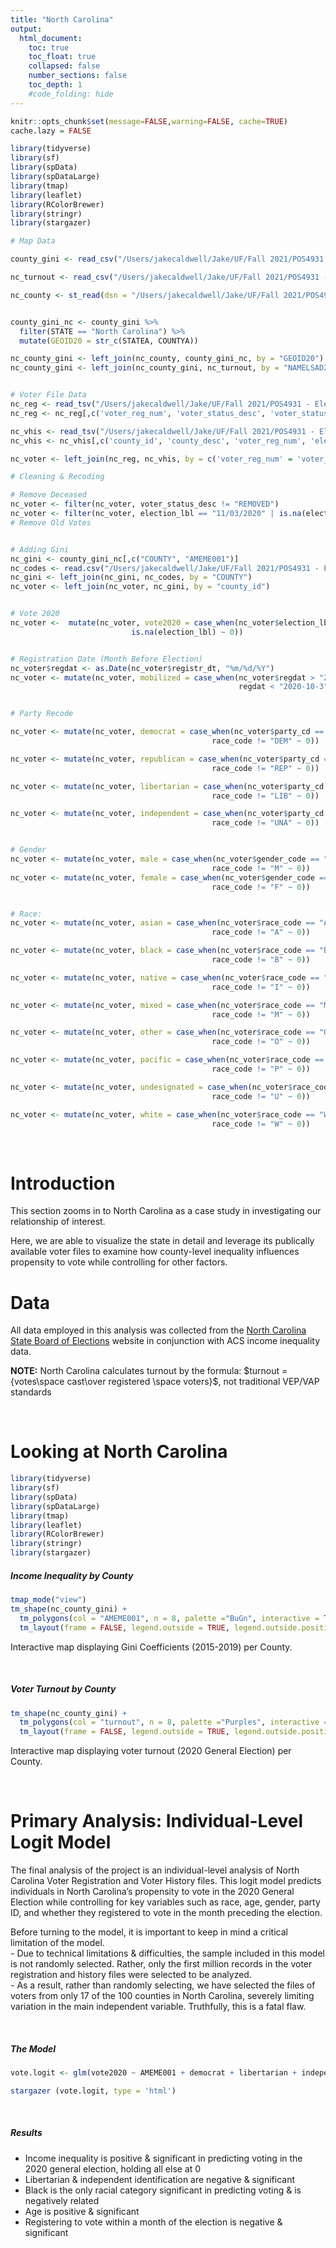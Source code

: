 ```yaml
---
title: "North Carolina"
output:
  html_document:
    toc: true
    toc_float: true
    collapsed: false
    number_sections: false
    toc_depth: 1
    #code_folding: hide
---
```


```r
knitr::opts_chunk$set(message=FALSE,warning=FALSE, cache=TRUE)
cache.lazy = FALSE
```

```r
library(tidyverse)
library(sf)
library(spData)
library(spDataLarge)
library(tmap)
library(leaflet)
library(RColorBrewer)
library(stringr)
library(stargazer)
```

```r
# Map Data 

county_gini <- read_csv("/Users/jakecaldwell/Jake/UF/Fall 2021/POS4931 - Election Data Science/Assignments/Project/county_gini.csv")

nc_turnout <- read_csv("/Users/jakecaldwell/Jake/UF/Fall 2021/POS4931 - Election Data Science/Assignments/Project/nc_turnout.csv")

nc_county <- st_read(dsn = "/Users/jakecaldwell/Jake/UF/Fall 2021/POS4931 - Election Data Science/Assignments/Project/nc_county20.shp")


county_gini_nc <- county_gini %>%
  filter(STATE == "North Carolina") %>%
  mutate(GEOID20 = str_c(STATEA, COUNTYA))

nc_county_gini <- left_join(nc_county, county_gini_nc, by = "GEOID20")
nc_county_gini <- left_join(nc_county_gini, nc_turnout, by = "NAMELSAD20")


# Voter File Data
nc_reg <- read_tsv("/Users/jakecaldwell/Jake/UF/Fall 2021/POS4931 - Election Data Science/Assignments/Project/ncvoter_Statewide.txt",n_max = 1000000)
nc_reg <- nc_reg[,c('voter_reg_num', 'voter_status_desc', 'voter_status_reason_desc', 'race_code', 'ethnic_code', 'party_cd', 'gender_code', 'birth_age', 'registr_dt', 'county_id')]

nc_vhis <- read_tsv("/Users/jakecaldwell/Jake/UF/Fall 2021/POS4931 - Election Data Science/Assignments/Project/ncvhis_Statewide.txt",n_max = 1000000)
nc_vhis <- nc_vhis[,c('county_id', 'county_desc', 'voter_reg_num', 'election_lbl')]

nc_voter <- left_join(nc_reg, nc_vhis, by = c('voter_reg_num' = 'voter_reg_num', 'county_id' = 'county_id'))

# Cleaning & Recoding

# Remove Deceased 
nc_voter <- filter(nc_voter, voter_status_desc != "REMOVED")
nc_voter <- filter(nc_voter, election_lbl == "11/03/2020" | is.na(election_lbl))
# Remove Old Votes


# Adding Gini
nc_gini <- county_gini_nc[,c("COUNTY", "AMEME001")]
nc_codes <- read.csv("/Users/jakecaldwell/Jake/UF/Fall 2021/POS4931 - Election Data Science/Assignments/Project/nc_codes.csv")
nc_gini <- left_join(nc_gini, nc_codes, by = "COUNTY")
nc_voter <- left_join(nc_voter, nc_gini, by = "county_id")


# Vote 2020
nc_voter <-  mutate(nc_voter, vote2020 = case_when(nc_voter$election_lbl == "11/03/2020" ~ 1,
                           is.na(election_lbl) ~ 0))


# Registration Date (Month Before Election)
nc_voter$regdat <- as.Date(nc_voter$registr_dt, "%m/%d/%Y")
nc_voter <- mutate(nc_voter, mobilized = case_when(nc_voter$regdat > "2020-10-3" ~ 1,
                                                   regdat < "2020-10-3" ~ 0))


# Party Recode 

nc_voter <- mutate(nc_voter, democrat = case_when(nc_voter$party_cd == "DEM" ~ 1,
                                             race_code != "DEM" ~ 0))

nc_voter <- mutate(nc_voter, republican = case_when(nc_voter$party_cd == "REP" ~ 1,
                                             race_code != "REP" ~ 0))

nc_voter <- mutate(nc_voter, libertarian = case_when(nc_voter$party_cd == "LIB" ~ 1,
                                             race_code != "LIB" ~ 0))

nc_voter <- mutate(nc_voter, independent = case_when(nc_voter$party_cd == "UNA" ~ 1,
                                             race_code != "UNA" ~ 0))


# Gender 
nc_voter <- mutate(nc_voter, male = case_when(nc_voter$gender_code == "M" ~ 1,
                                             race_code != "M" ~ 0))
nc_voter <- mutate(nc_voter, female = case_when(nc_voter$gender_code == "F" ~ 1,
                                             race_code != "F" ~ 0))


# Race:
nc_voter <- mutate(nc_voter, asian = case_when(nc_voter$race_code == "A" ~ 1,
                                             race_code != "A" ~ 0))

nc_voter <- mutate(nc_voter, black = case_when(nc_voter$race_code == "B" ~ 1,
                                             race_code != "B" ~ 0))

nc_voter <- mutate(nc_voter, native = case_when(nc_voter$race_code == "I" ~ 1,
                                             race_code != "I" ~ 0))

nc_voter <- mutate(nc_voter, mixed = case_when(nc_voter$race_code == "M" ~ 1,
                                             race_code != "M" ~ 0))

nc_voter <- mutate(nc_voter, other = case_when(nc_voter$race_code == "O" ~ 1,
                                             race_code != "O" ~ 0))

nc_voter <- mutate(nc_voter, pacific = case_when(nc_voter$race_code == "P" ~ 1,
                                             race_code != "P" ~ 0))

nc_voter <- mutate(nc_voter, undesignated = case_when(nc_voter$race_code == "U" ~ 1,
                                             race_code != "U" ~ 0))

nc_voter <- mutate(nc_voter, white = case_when(nc_voter$race_code == "W" ~ 1,
                                             race_code != "W" ~ 0))
```

<p>&nbsp;</p>

# Introduction

This section zooms in to North Carolina as a case study in investigating our relationship of interest.  

Here, we are able to visualize the state in detail and leverage its publically available voter files to examine how county-level inequality influences propensity to vote while controlling for other factors.

# Data 

All data employed in this analysis was collected from the [North Carolina State Board of Elections](https://www.ncsbe.gov/) website in conjunction with ACS income inequality data.  

**NOTE:** North Carolina calculates turnout by the formula: $turnout = {votes\space cast\over registered \space voters}$, not traditional VEP/VAP standards

<p>&nbsp;</p>

# Looking at North Carolina

```r
library(tidyverse)
library(sf)
library(spData)
library(spDataLarge)
library(tmap)
library(leaflet)
library(RColorBrewer)
library(stringr)
library(stargazer)
```


##### Income Inequality by County
```r
tmap_mode("view")
tm_shape(nc_county_gini) +
  tm_polygons(col = "AMEME001", n = 8, palette ="BuGn", interactive = TRUE, id = "COUNTY", title = "Gini Coef.", legend.hist = TRUE, legend.is.portrait = FALSE, popup.vars = c("AMEME001")) +
  tm_layout(frame = FALSE, legend.outside = TRUE, legend.outside.position = "bottom") 
```
Interactive map displaying Gini Coefficients (2015-2019) per County.

<p>&nbsp;</p>
##### Voter Turnout by County
```r
tm_shape(nc_county_gini) +
  tm_polygons(col = "turnout", n = 8, palette ="Purples", interactive = TRUE, id = "COUNTY", title = "Voter Turnout (2020 General)", legend.hist = TRUE, legend.is.portrait = FALSE) +
  tm_layout(frame = FALSE, legend.outside = TRUE, legend.outside.position = "bottom") 
```
Interactive map displaying voter turnout (2020 General Election) per County.

<p>&nbsp;</p>
# Primary Analysis: Individual-Level Logit Model

The final analysis of the project is an individual-level analysis of North Carolina Voter Registration and Voter History files.  This logit model predicts individuals in North Carolina's propensity to vote in the 2020 General Election while controlling for key variables such as race, age, gender, party ID, and whether they registered to vote in the month preceding the election.

Before turning to the model, it is important to keep in mind a critical limitation of the model.  
- Due to technical limitations & difficulties, the sample included in this model is not randomly selected.  Rather, only the first million records in the voter registration and history files were selected to be analyzed.  
  - As a result, rather than randomly selecting, we have selected the files of voters from only 17 of the 100 counties in North Carolina, severely limiting variation in the main independent variable. Truthfully, this is a fatal flaw.

<p>&nbsp;</p>


##### The Model
```r

vote.logit <- glm(vote2020 ~ AMEME001 + democrat + libertarian + independent + female + asian + black + native + mixed + other + pacific + undesignated + birth_age + mobilized, family = binomial(link = "logit"), data = nc_voter, na.action = na.omit)

stargazer (vote.logit, type = 'html')
```

<p>&nbsp;</p>

##### Results
- Income inequality is positive & significant in predicting voting in the 2020 general election, holding all else at 0
- Libertarian & independent identification are negative & significant
- Black is the only racial category significant in predicting voting & is negatively related
- Age is positive & significant
- Registering to vote within a month of the election is negative & significant 
